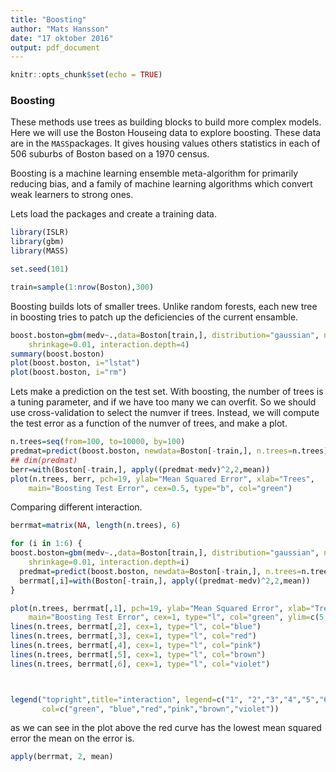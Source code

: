 ```yaml
---
title: "Boosting"
author: "Mats Hansson"
date: "17 oktober 2016"
output: pdf_document
---
```


```r
knitr::opts_chunk$set(echo = TRUE)
```

### Boosting 
These methods use trees as building blocks to build more complex models. 
Here we will use the Boston Houseing data to explore boosting. 
These data are in the `MASS`packages.
It gives housing values others statistics in each of 506 suburbs of Boston based on a 1970 census.

Boosting is a machine learning ensemble meta-algorithm for primarily reducing bias,
and a family of machine learning algorithms which convert weak learners to strong ones.
 
Lets load the packages and create a training data.

```r
library(ISLR)
library(gbm)
library(MASS)

set.seed(101)

train=sample(1:nrow(Boston),300)
```
Boosting builds lots of smaller trees. Unlike random forests, each new tree in boosting tries to 
patch up the deficiencies of the current ensamble.
```r
boost.boston=gbm(medv~.,data=Boston[train,], distribution="gaussian", n.trees=10000,
	shrinkage=0.01, interaction.depth=4)
summary(boost.boston)
plot(boost.boston, i="lstat")
plot(boost.boston, i="rm")
```

Lets make a prediction on the test set. With boosting, the number of trees is a tuning parameter, 
and if we have too many we can overfit. So we should use cross-validation to select the numver if trees.
Instead, we will compute the test error as a function of the numver of trees, and 
make a plot.

```r
n.trees=seq(from=100, to=10000, by=100)
predmat=predict(boost.boston, newdata=Boston[-train,], n.trees=n.trees)
## dim(predmat)
berr=with(Boston[-train,], apply((predmat-medv)^2,2,mean))
plot(n.trees, berr, pch=19, ylab="Mean Squared Error", xlab="Trees", 
	main="Boosting Test Error", cex=0.5, type="b", col="green")
```

Comparing different interaction.
```r


berrmat=matrix(NA, length(n.trees), 6)

for (i in 1:6) {
boost.boston=gbm(medv~.,data=Boston[train,], distribution="gaussian", n.trees=10000,
	shrinkage=0.01, interaction.depth=i)
  predmat=predict(boost.boston, newdata=Boston[-train,], n.trees=n.trees)
  berrmat[,i]=with(Boston[-train,], apply((predmat-medv)^2,2,mean))
}

plot(n.trees, berrmat[,1], pch=19, ylab="Mean Squared Error", xlab="Trees", 
	main="Boosting Test Error", cex=1, type="l", col="green", ylim=c(5,45))
lines(n.trees, berrmat[,2], cex=1, type="l", col="blue")
lines(n.trees, berrmat[,3], cex=1, type="l", col="red")
lines(n.trees, berrmat[,4], cex=1, type="l", col="pink")
lines(n.trees, berrmat[,5], cex=1, type="l", col="brown")
lines(n.trees, berrmat[,6], cex=1, type="l", col="violet")



legend("topright",title="interaction", legend=c("1", "2","3","4","5","6"), pch=19,
       col=c("green", "blue","red","pink","brown","violet"))
```


as we can see in the plot above the red curve has the lowest mean squared error the mean on the error is.
```r
apply(berrmat, 2, mean)
```






